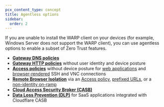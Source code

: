 ```yaml
---
pcx_content_type: concept
title: Agentless options
sidebar:
  order: 2
---
```


If you are unable to install the WARP client on your devices (for example, Windows Server does not support the WARP client), you can use agentless options to enable a subset of Zero Trust features.

- **[Gateway DNS policies](/cloudflare-one/connections/connect-devices/agentless/dns/)**
- **[Gateway HTTP policies](/cloudflare-one/connections/connect-devices/agentless/pac-files/)** without user identity and device posture
- **[Access policies](/cloudflare-one/policies/access/)** without device posture for [web applications](/cloudflare-one/applications/configure-apps/) and [browser-rendered](/cloudflare-one/applications/non-http/browser-rendering/) SSH and VNC connections
- **[Remote Browser Isolation](/cloudflare-one/policies/browser-isolation/)** via an [Access policy](/cloudflare-one/policies/access/isolate-application/), [prefixed URLs](/cloudflare-one/policies/browser-isolation/setup/clientless-browser-isolation/), or a [non-identity on-ramp](/cloudflare-one/policies/browser-isolation/setup/non-identity/)
- **[Cloud Access Security Broker (CASB)](/cloudflare-one/applications/casb/)**
- **[Data Loss Prevention (DLP)](/cloudflare-one/applications/casb/casb-dlp/)** for SaaS applications integrated with Cloudflare CASB
